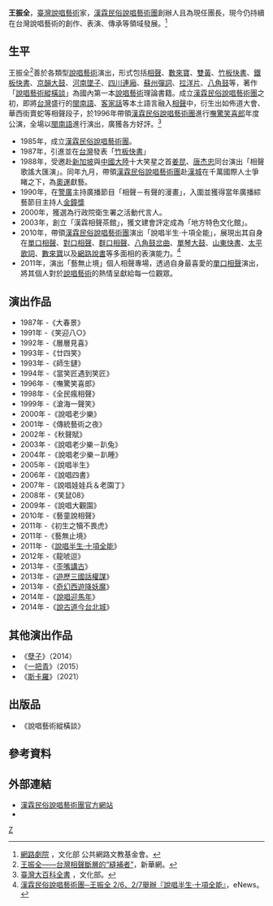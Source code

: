 {{藝人
| 姓名     = 王振全
| 類型     = 演員
| 圖片     = 王振全團長.jpg
| 圖片尺寸 = 220px
| 圖片簡介 = 
| 原名     = 
| 英文名   = 
| 羅馬拼音 = Wang Chen-Chuan
| 綽號     = 
| 國籍     = {{ROC}}
| 民族     = 
| 籍貫     = 河北唐山
| 出生日期 = {{birth date|1953|10|01}}
| 出生地點 = {{TWN}}[[臺中市|臺中市]]
| 職業     = [[演員|演員]]
| 語言     = 中文
| 配偶     = 
| 兒女     = 
| 教育程度 = [[中國文化大學|中國文化大學]]戲劇系
| 宗教信仰 = 
| 經紀公司 = 
| 相關團體 = [[漢霖民俗說唱藝術團|漢霖民俗說唱藝術團]]
| 網站=
| 活躍年代 = 
| 電視節目 =
| 電影 =
| 舞台劇 =
| 書籍 = 
| 代表作 =
| imdb = 
| awards = 
第九屆金鼎獎／戲劇類年度最佳男演員獎 <br>
[[金鐘獎1990-1999年得獎獎項名單#1990年(第廿五屆)|第二十五屆廣播電視節目金鐘獎]]／廣播綜藝節目主持人獎 <br>
首屆侯寶林金像獎 <br>
}}

'''王振全'''{{BD|1953年|10月1日|catIdx=wang王}}，[[臺灣|臺灣]][[曲藝|說唱藝術]]家，[[漢霖民俗說唱藝術團|漢霖民俗說唱藝術團]]創辦人且為現任團長，現今仍持續在台灣說唱藝術的創作、表演、傳承等領域發展。<ref>[http://www.cyberstage.com.tw/troupe/troupe_page.asp?id=1176&ap=0 網路劇院] {{webarchive|url=https://web.archive.org/web/20140714163932/http://www.cyberstage.com.tw/troupe/troupe_page.asp?id=1176&ap=0 |date=2014-07-14 }}，文化部 公共網路文教基金會。</ref>

== 生平 ==
王振全<ref>[http://news.xinhuanet.com/zgjx/2013-11/10/c_125678722.htm 王振全——台灣相聲斷層的“縫補者”]，新華網。</ref>善於各類型[[曲藝|說唱藝術]]演出，形式包括[[相聲|相聲]]、[[數來寶|數來寶]]、[[雙簧|雙黃]]、[[竹板快書|竹板快書]]、[[鐵板快書|鐵板快書]]、[[京韻大鼓|京韻大鼓]]、[[河南墜子|河南墜子]]、[[四川連廂|四川連廂]]、[[蘇州彈詞|蘇州彈詞]]、[[拉洋片|拉洋片]]、[[八角鼓|八角鼓]]等，著作「[[說唱藝術縱橫談|說唱藝術縱橫談]]」為國內第一本[[曲藝|說唱藝術]]理論書籍。成立[[漢霖民俗說唱藝術團|漢霖民俗說唱藝術團]]之初，即將[[台灣|台灣]]盛行的[[閩南語|閩南語]]、[[客家話|客家話]]等本土語言融入[[相聲|相聲]]中，衍生出如佈道大會、華西街賣蛇等相聲段子，於1996年帶領[[漢霖民俗說唱藝術團|漢霖民俗說唱藝術團]]進行[[嘸驚笑喜郎|嘸驚笑喜郎]]年度公演，全場以[[閩南語|閩南語]]進行演出，廣獲各方好評。<ref>[http://nrch.culture.tw/twpedia.aspx?id=14578 臺灣大百科全書] {{Wayback|url=http://nrch.culture.tw/twpedia.aspx?id=14578 |date=20160307173646 }}，文化部。</ref>

*1985年，成立[[漢霖民俗說唱藝術團|漢霖民俗說唱藝術團]]。
*1987年，引進並在[[台灣|台灣]]發表「[[竹板快書|竹板快書]]」
*1988年，受邀赴[[新加坡|新加坡]]與[[中國大陸|中國大陸]]十大笑星之首[[姜昆|姜昆]]、[[唐杰忠|唐杰忠]]同台演出「相聲歌謠大匯演」。同年九月，帶領[[漢霖民俗說唱藝術團|漢霖民俗說唱藝術團]]赴[[首爾|漢城]]在千萬國際人士爭睹之下，為[[奧林匹克運動會|奧運]]獻藝。
*1990年，在[[警察廣播電台|警廣]]主持廣播節目「相聲－有聲的漫畫」，入圍並獲得當年廣播綜藝節目主持人[[金鐘獎|金鐘獎]]
*2000年，獲選為行政院衛生署之活動代言人。
*2003年，創立「漢霖相聲茶館」，獲文建會評定成為「地方特色文化館」。
*2010年，帶領[[漢霖民俗說唱藝術團|漢霖民俗說唱藝術團]]演出「說唱半生‧十項全能」，展現出其自身在[[單口相聲|單口相聲]]、[[對口相聲|對口相聲]]、[[群口相聲|群口相聲]]、[[八角鼓岔曲|八角鼓岔曲]]、[[單琴大鼓|單琴大鼓]]、[[山東快書|山東快書]]、[[太平歌詞|太平歌詞]]、[[數來寶|數來寶]]以及[[網路說書|網路說書]]等多面相的表演能力。<ref>[http://www.enews.com.tw/news_view.aspx?id=INF_INFORMATION000001553 漢霖民俗說唱藝術團─王振全 2/6、2/7舉辦『說唱半生‧十項全能』]{{dead link|date=2018年3月 |bot=InternetArchiveBot |fix-attempted=yes }}，eNews。</ref>
*2011年，演出「藝無止境」個人相聲專場，透過自身最喜愛的[[單口相聲|單口相聲]]演出，將其個人對於[[曲藝|說唱藝術]]的熱情呈獻給每一位觀眾。

== 演出作品 ==
*1987年 -《大春景》
*1991年 -《笑迎八○》
*1992年 -《層層見喜》
*1993年 -《廿四笑》
*1993年 -《師生鏈》
*1994年 -《當笑匠遇到笑匠》
*1996年 -《嘸驚笑喜郎》
*1998年 -《全民瘋相聲》
*1999年 -《滄海一聲笑》
*2000年 -《說唱老少樂》
*2001年 -《傳統藝術之夜》
*2002年 -《秋聲賦》
*2003年 -《說唱老少樂－趴兔》
*2004年 -《說唱老少樂－趴睡》
*2005年 -《說唱半生》
*2006年 -《說唱四書》
*2007年 -《說唱娃娃兵＆老園丁》
*2008年 -《笑鼠08》
*2009年 -《說唱大觀園》
*2010年 -《藝童說相聲》
*2011年 -《初生之犢不畏虎》
*2011年 -《藝無止境》
*2011年 -《[https://web.archive.org/web/20140714124347/http://wiki.npac-ntch.org/%E6%BC%A2%E9%9C%96%E6%B0%91%E4%BF%97%E8%AA%AA%E5%94%B1%E8%97%9D%E8%A1%93%E5%9C%98%E3%80%8A%E8%AA%AA%E5%94%B1%E5%8D%8A%E7%94%9F%EF%BC%8D%E5%8D%81%E9%A0%85%E5%85%A8%E8%83%BD%E3%80%8B 說唱半生‧十項全能]》
*2012年 -《龍唬逗》
*2013年 -《[https://web.archive.org/web/20140714210235/http://wiki.npac-ntch.org/%E6%BC%A2%E9%9C%96%E6%B0%91%E4%BF%97%E8%AA%AA%E5%94%B1%E8%97%9D%E8%A1%93%E5%9C%98%E3%80%8A%E6%AD%AA%E5%98%B4%E8%AC%9B%E5%8F%A4%E3%80%8B 歪嘴講古]》
*2013年 -《[https://web.archive.org/web/20140714201459/http://wiki.npac-ntch.org/%E6%BC%A2%E9%9C%96%E6%B0%91%E4%BF%97%E8%AA%AA%E5%94%B1%E8%97%9D%E8%A1%93%E5%9C%98%E3%80%8A%E9%81%8A%E6%AD%B7%E4%B8%89%E5%9C%8B%E8%A9%B1%E6%AC%8A%E8%AC%80%E3%80%8B 遊歷三國話權謀]》
*2013年 -《[https://web.archive.org/web/20140714173155/http://wiki.npac-ntch.org/%E6%BC%A2%E9%9C%96%E6%B0%91%E4%BF%97%E8%AA%AA%E5%94%B1%E8%97%9D%E8%A1%93%E5%9C%98%E3%80%8A%E5%A5%87%E5%B9%BB%E8%A5%BF%E9%81%8A%E9%99%8D%E5%A6%96%E9%AD%94%E3%80%8B 奇幻西遊降妖魔]》
*2014年 -《[https://web.archive.org/web/20140714160737/http://wiki.npac-ntch.org/%E6%BC%A2%E9%9C%96%E6%B0%91%E4%BF%97%E8%AA%AA%E5%94%B1%E8%97%9D%E8%A1%93%E5%9C%98%E3%80%8A%E8%AA%AA%E5%94%B1%E8%BF%8E%E9%A6%AC%E5%B9%B4%E3%80%8Bpart1 說唱迎馬年]》
*2014年 -《[https://web.archive.org/web/20140714124343/http://wiki.npac-ntch.org/%E3%80%90TCO%E3%80%91%E6%BC%A2%E9%9C%96%E6%B0%91%E4%BF%97%E8%AA%AA%E5%94%B1%E8%97%9D%E8%A1%93%E5%9C%98%E3%80%8A%E8%AA%AA%E5%8F%A4%E9%81%93%E4%BB%8A%E8%87%BA%E5%8C%97%E5%9F%8E%E3%80%8B 說古道今台北城]》

== 其他演出作品 ==
*《[[孽子|孽子]]》（2014）
*《[[一把青|一把青]]》（2015）
*《[[斯卡羅_(電視劇)|斯卡羅]]》（2021）

== 出版品 ==
*《說唱藝術縱橫談》

== 參考資料 ==
<references />

== 外部連結 ==
*[http://www.hanlin.url.tw/ 漢霖民俗說唱藝術團官方網站] {{Wayback|url=http://www.hanlin.url.tw/ |date=20131124062428 }}
*{{facebook|happyhanlin|漢霖民俗/兒童說唱藝術團}}

[[Category:王姓|Z]]
